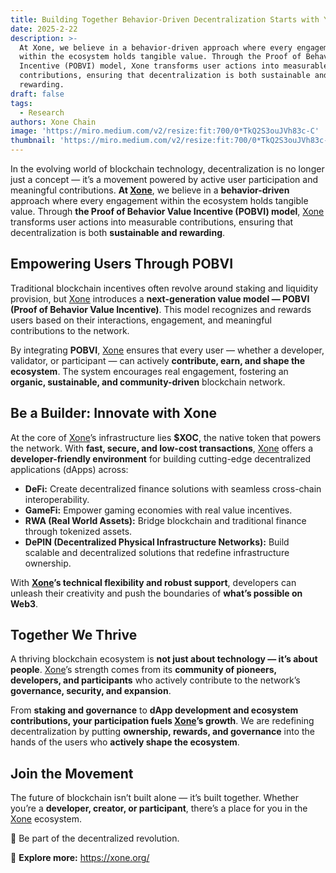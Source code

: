 ```yaml
---
title: Building Together Behavior-Driven Decentralization Starts with You
date: 2025-2-22
description: >-
  At Xone, we believe in a behavior-driven approach where every engagement
  within the ecosystem holds tangible value. Through the Proof of Behavior Value
  Incentive (POBVI) model, Xone transforms user actions into measurable
  contributions, ensuring that decentralization is both sustainable and
  rewarding.
draft: false
tags:
  - Research
authors: Xone Chain
image: 'https://miro.medium.com/v2/resize:fit:700/0*TkQ2S3ouJVh83c-C'
thumbnail: 'https://miro.medium.com/v2/resize:fit:700/0*TkQ2S3ouJVh83c-C'
---
```


In the evolving world of blockchain technology, decentralization is no longer just a concept — it’s a movement powered by active user participation and meaningful contributions. **At [Xone](https://xone.org/)**, we believe in a **behavior-driven** approach where every engagement within the ecosystem holds tangible value. Through **the Proof of Behavior Value Incentive (POBVI) model**, [Xone](https://xone.org/) transforms user actions into measurable contributions, ensuring that decentralization is both **sustainable and rewarding**.

## Empowering Users Through POBVI

Traditional blockchain incentives often revolve around staking and liquidity provision, but [Xone](https://xone.org/) introduces a **next-generation value model — POBVI (Proof of Behavior Value Incentive)**. This model recognizes and rewards users based on their interactions, engagement, and meaningful contributions to the network.

By integrating **POBVI**, [Xone](https://xone.org/) ensures that every user — whether a developer, validator, or participant — can actively **contribute, earn, and shape the ecosystem**. The system encourages real engagement, fostering an **organic, sustainable, and community-driven** blockchain network.

## Be a Builder: Innovate with Xone

At the core of [Xone](https://xone.org/)’s infrastructure lies **$XOC**, the native token that powers the network. With **fast, secure, and low-cost transactions**, [Xone](https://xone.org/) offers a **developer-friendly environment** for building cutting-edge decentralized applications (dApps) across:

- **DeFi:** Create decentralized finance solutions with seamless cross-chain interoperability.
- **GameFi:** Empower gaming economies with real value incentives.
- **RWA (Real World Assets):** Bridge blockchain and traditional finance through tokenized assets.
- **DePIN (Decentralized Physical Infrastructure Networks):** Build scalable and decentralized solutions that redefine infrastructure ownership.

With **[Xone](https://xone.org/)’s technical flexibility and robust support**, developers can unleash their creativity and push the boundaries of **what’s possible on Web3**.

## Together We Thrive

A thriving blockchain ecosystem is **not just about technology — it’s about people**. [Xone](https://xone.org/)’s strength comes from its **community of pioneers, developers, and participants** who actively contribute to the network’s **governance, security, and expansion**.

From **staking and governance** to **dApp development and ecosystem contributions, your participation fuels [Xone](https://xone.org/)’s growth**. We are redefining decentralization by putting **ownership, rewards, and governance** into the hands of the users who **actively shape the ecosystem**.

## Join the Movement

The future of blockchain isn’t built alone — it’s built together. Whether you’re a **developer, creator, or participant**, there’s a place for you in the [Xone](https://xone.org/) ecosystem.

🚀 Be part of the decentralized revolution.

🔗 **Explore more:** https://xone.org/
